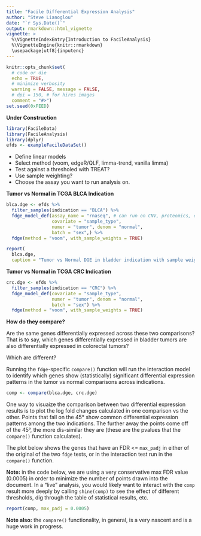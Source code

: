 ```yaml
---
title: "Facile Differential Expression Analysis"
author: "Steve Lianoglou"
date: "`r Sys.Date()`"
output: rmarkdown::html_vignette
vignette: >
  %\VignetteIndexEntry{Introduction to FacileAnalysis}
  %\VignetteEngine{knitr::rmarkdown}
  \usepackage[utf8]{inputenc}
---
```


```r
knitr::opts_chunk$set(
  # code or die
  echo = TRUE,
  # minimize verbosity
  warning = FALSE, message = FALSE,
  # dpi = 150, # for hires images
  comment = "#>")
set.seed(0xFEED)
```

**Under Construction**

```r
library(FacileData)
library(FacileAnalysis)
library(dplyr)
efds <- exampleFacileDataSet()
```

* Define linear models
* Select method (voom, edgeR/QLF, limma-trend, vanilla limma)
* Test against a thresholed with TREAT?
* Use sample weighting?
* Choose the assay you want to run analysis on.

**Tumor vs Normal in TCGA BLCA Indication**

```r
blca.dge <- efds %>% 
  filter_samples(indication == "BLCA") %>% 
  fdge_model_def(assay_name = "rnaseq", # can run on CNV, proteomics, etc.
                 covariate = "sample_type", 
                 numer = "tumor", denom = "normal",
                 batch = "sex",) %>% 
  fdge(method = "voom", with_sample_weights = TRUE)
```


```r
report(
  blca.dge,
  caption = "Tumor vs Normal DGE in bladder indication with sample weights")
```

**Tumor vs Normal in TCGA CRC Indication**

```r
crc.dge <- efds %>% 
  filter_samples(indication == "CRC") %>% 
  fdge_model_def(covariate = "sample_type", 
                 numer = "tumor", denom = "normal",
                 batch = "sex") %>% 
  fdge(method = "voom", with_sample_weights = TRUE)
```

**How do they compare?**

Are the same genes differentially expressed across these two comparisons?
That is to say, which genes differentially expressed in bladder tumors are
also differentially expressed in colorectal tumors?

Which are different?

Running the `fdge`-specific `compare()` function will run the interaction
model to identify which genes show (statistically) significant differential
expression patterns in the tumor vs normal comparisons across indications.

```r
comp <- compare(blca.dge, crc.dge)
```

One way to visuaize the comparison between two differential expression results
is to plot the log fold changes calculated in one comparison vs the other.
Points that fall on the 45&deg; show common differential expression patterns
among the two indications. The further away the points come off of the 45&deg;,
the more dis-similar they are (these are the pvalues that the `compare()`
function calculates).

The plot below shows the genes that have an FDR <= `max_padj` in either of the
original of the two `fdge` tests, or in the interaction test run in the
`compare()` function.

**Note:** in the code below, we are using a very conservative max FDR value
(0.0005) in order to minimize the number of points drawn into the document. In a
"live" analysis, you would likely want to interact with the `comp` result more
deeply by calling `shine(comp)` to see the effect of different thresholds,
dig through the table of statistical results, etc.

```r
report(comp, max_padj = 0.0005)
```

**Note also:** the `compare()` functionality, in general, is a very nascent and
is a huge work in progress.
